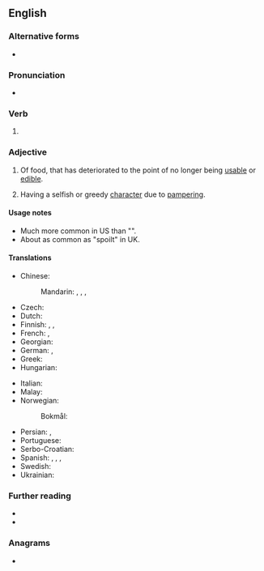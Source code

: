 ==English==

===Alternative forms===
* {{l|en|spoilt}}

===Pronunciation===
* {{rhymes|ɔɪld|lang=en}}

===Verb===
{{head|en|verb form}}

# {{en-past of|spoil}}

===Adjective===
{{en-adj}}

# Of food, that has deteriorated to the point of no longer being [[usable]] or [[edible]].
# {{lb|en|of a person, usually a child}} Having a selfish or greedy [[character]] due to [[pamper]]ing.

====Usage notes====
* Much more common in US than "{{m|en|spoilt}}".
* About as common as "spoilt" in UK.

====Translations====
{{trans-top|of a child}}
* Chinese:
*: Mandarin: {{t+|cmn|寵壞|sc=Hani}}, {{t+|cmn|宠坏|tr=chǒnghuài|sc=Hani}}, {{t+|cmn|溺愛|sc=Hani}}, {{t+|cmn|溺爱|tr=nì'ài|sc=Hani}}
* Czech: {{t|cs|rozmazlený}}
* Dutch: {{t+|nl|verwend}}
* Finnish: {{t+|fi|hemmoteltu}}, {{t|fi|poispilattu}}, {{t+|fi|pilattu}}
* French: {{t+|fr|gâté|m}}, {{t+|fr|pourri|m}}
* Georgian: {{t|ka|გაფუჭებული|sc=Geor}}
* German: {{t+|de|verwöhnt}}, {{t+|de|verzogen}}
* Greek: {{t+|el|κακομαθημένος|sc=Grek}}
* Hungarian: {{t|hu|elkényeztetett}}
{{trans-mid}}
* Italian: {{t+|it|viziato}}
* Malay: {{t|ms|mua}}
* Norwegian:
*: Bokmål: {{t|nb|bortskjemt}}
* Persian: {{t+|fa|لوس|tr=lus|sc=fa-Arab}}, {{t+|fa|ننر|tr=nonor|sc=fa-Arab}}
* Portuguese: {{t|pt|mimado}}
* Serbo-Croatian: {{t|sh|размажено|n|tr=razmaženo|sc=Cyrl}}
* Spanish: {{t+|es|mimado|m}}, {{t+|es|regalón}}, {{t+|es|consentido}}, {{t+|es|malcriado}}
* Swedish: {{t+|sv|bortskämd}}
* Ukrainian: {{t|uk|зіпсований|tr=zipsóvanyj|sc=Cyrl}}
{{trans-bottom}}

===Further reading===
* {{R:OneLook}}
* {{R:GNV|spoiled, spoilt}}

===Anagrams===
* {{anagrams|en|despoil|diploes|diploës|dipoles|elopids|peloids|soliped}}